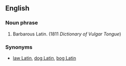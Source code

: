 ==English==
===Noun phrase===
# {{idiom}} {{vulgar}} Barbarous Latin. (1811 ''Dictionary of Vulgar Tongue'')

===Synonyms===
* [[law Latin]], [[dog Latin]], [[bog Latin]]